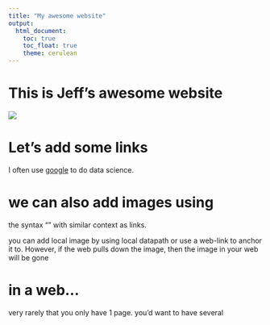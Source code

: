 ```yaml
---
title: "My awesome website"
output: 
  html_document:
    toc: true
    toc_float: true
    theme: cerulean
---
```


# This is Jeff's awesome website

![](https://media.giphy.com/media/drXGoW1iudhKw/giphy.gif)

# Let's add some links

I often use [google](https://www.google.com) to do data science.

# we can also add images using

the syntax "![]()" with similar context as links.

you can add local image by using local datapath or use a web-link to anchor it to. However, if the web pulls down the image, then the image in your web will be gone

# in a web...

very rarely that you only have 1 page. you'd want to have several